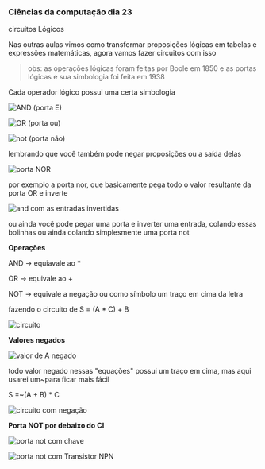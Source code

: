 




### Ciências da computação dia 23

circuitos Lógicos

Nas outras aulas vimos como transformar proposições lógicas em tabelas e
expressões matemáticas, agora vamos fazer circuitos com isso

> obs: as operações lógicas foram feitas por Boole em 1850 e as portas
> lógicas e sua simbologia foi feita em 1938

Cada operador lógico possui uma certa simbologia

![AND
(porta E)](https://cdn-images-1.medium.com/max/800/0*ZG8zPx6cNeLWEgHo.png)

![OR
(porta ou)](https://cdn-images-1.medium.com/max/800/0*5ANGhY-7iA5UFGDN.png)

![not
(porta não)](https://cdn-images-1.medium.com/max/800/0*OFTzPrRe5kDAJuYC.png)

lembrando que você também pode negar proposições ou a saída delas

![porta
NOR](https://cdn-images-1.medium.com/max/800/0*lUB2JJZ_pzvtZN3L.png)

por exemplo a porta nor, que basicamente pega todo o valor resultante da
porta OR e inverte

![and com as entradas
invertidas](https://cdn-images-1.medium.com/max/800/1*8J81PzcTMRWMJkugORGkQg.png)

ou ainda você pode pegar uma porta e inverter uma entrada, colando essas
bolinhas ou ainda colando simplesmente uma porta not








**Operações**

AND → equiavale ao \*

OR → equivale ao +

NOT → equivale a negação ou como símbolo um traço em cima da letra

fazendo o circuito de S = (A \* C) + B

![circuito](https://cdn-images-1.medium.com/max/800/1*SpRSxyDnENZUNZa3kA-UcQ.png)








**Valores negados**

![valor de
A negado](https://cdn-images-1.medium.com/max/800/1*IkdkLet2-zGZ0AWD8e44Qg.png)

todo valor negado nessas "equações" possui um traço em cima, mas aqui
usarei um\~para ficar mais fácil

S =\~(A + B) \* C

![circuito
com negação](https://cdn-images-1.medium.com/max/800/1*cA5ipstdjgOT1krlLfMJNg.png)








**Porta NOT por debaixo do CI**

![porta not
com chave](https://cdn-images-1.medium.com/max/800/1*tW2rv220A85DtvqDpIwVYQ.gif)

![porta not com Transistor
NPN](https://cdn-images-1.medium.com/max/800/1*1Zk9OSEyVTr-ZI6q4ZuC-A.gif)


